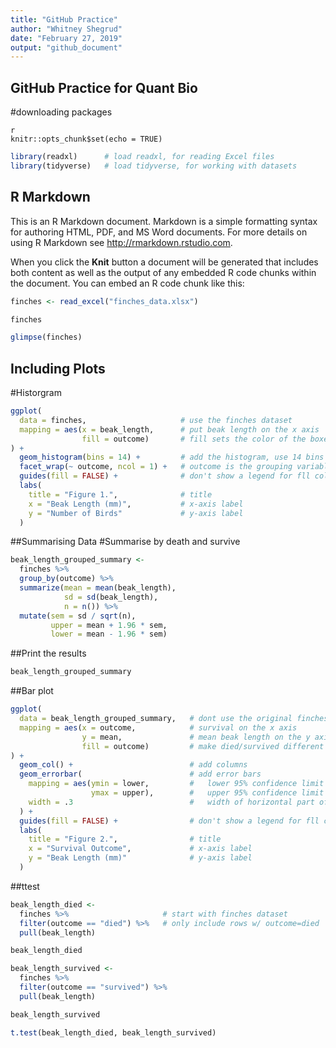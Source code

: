 ```yaml
---
title: "GitHub Practice"
author: "Whitney Shegrud"
date: "February 27, 2019"
output: "github_document"
---
```

## GitHub Practice for Quant Bio
#downloading packages

```
{r setup, include=FALSE}
knitr::opts_chunk$set(echo = TRUE)
```

```r
library(readxl)      # load readxl, for reading Excel files
library(tidyverse)   # load tidyverse, for working with datasets
```


## R Markdown

This is an R Markdown document. Markdown is a simple formatting syntax for authoring HTML, PDF, and MS Word documents. For more details on using R Markdown see <http://rmarkdown.rstudio.com>.

When you click the **Knit** button a document will be generated that includes both content as well as the output of any embedded R code chunks within the document. You can embed an R code chunk like this:

```r
finches <- read_excel("finches_data.xlsx")

finches

glimpse(finches)
```

## Including Plots
#Historgram

```r
ggplot(
  data = finches,                     # use the finches dataset
  mapping = aes(x = beak_length,      # put beak length on the x axis
                fill = outcome)       # fill sets the color of the boxes
) +
  geom_histogram(bins = 14) +         # add the histogram, use 14 bins
  facet_wrap(~ outcome, ncol = 1) +   # outcome is the grouping variable
  guides(fill = FALSE) +              # don't show a legend for fll color
  labs(
    title = "Figure 1.",              # title
    x = "Beak Length (mm)",           # x-axis label
    y = "Number of Birds"             # y-axis label
  )
```

##Summarising Data
#Summarise by death and survive

```r
beak_length_grouped_summary <- 
  finches %>% 
  group_by(outcome) %>% 
  summarize(mean = mean(beak_length),
            sd = sd(beak_length),
            n = n()) %>% 
  mutate(sem = sd / sqrt(n),
         upper = mean + 1.96 * sem,
         lower = mean - 1.96 * sem)
```

##Print the results 

```r
beak_length_grouped_summary
```

##Bar plot
```r
ggplot(
  data = beak_length_grouped_summary,   # dont use the original finches dataset
  mapping = aes(x = outcome,            # survival on the x axis
                y = mean,               # mean beak length on the y axis
                fill = outcome)         # make died/survived different colors
) +
  geom_col() +                          # add columns
  geom_errorbar(                        # add error bars
    mapping = aes(ymin = lower,         #   lower 95% confidence limit
                  ymax = upper),        #   upper 95% confidence limit
    width = .3                          #   width of horizontal part of bars
  ) +
  guides(fill = FALSE) +                # don't show a legend for fll color
  labs(
    title = "Figure 2.",                # title
    x = "Survival Outcome",             # x-axis label
    y = "Beak Length (mm)"              # y-axis label
  )
```

##ttest

```r

beak_length_died <-
  finches %>%                     # start with finches dataset
  filter(outcome == "died") %>%   # only include rows w/ outcome=died
  pull(beak_length)
```

```r
beak_length_died
```

```r
beak_length_survived <-
  finches %>% 
  filter(outcome == "survived") %>% 
  pull(beak_length)
```

```r
beak_length_survived
```

```r
t.test(beak_length_died, beak_length_survived)
```

